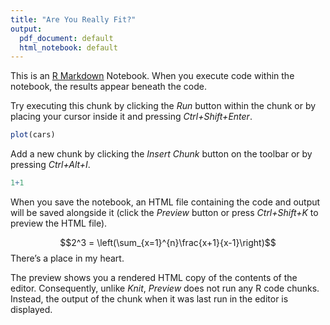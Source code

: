 ```yaml
---
title: "Are You Really Fit?"
output:
  pdf_document: default
  html_notebook: default
---
```


This is an [R Markdown](http://rmarkdown.rstudio.com) Notebook. When you execute code within the notebook, the results appear beneath the code. 

Try executing this chunk by clicking the *Run* button within the chunk or by placing your cursor inside it and pressing *Ctrl+Shift+Enter*. 

```r
plot(cars)
```

Add a new chunk by clicking the *Insert Chunk* button on the toolbar or by pressing *Ctrl+Alt+I*.
```r
1+1
```

When you save the notebook, an HTML file containing the code and output will be saved alongside it (click the *Preview* button or press *Ctrl+Shift+K* to preview the HTML file).

$$2^3 = \left(\sum_{x=1}^{n}\frac{x+1}{x-1}\right)$$
There's a place in my heart.


The preview shows you a rendered HTML copy of the contents of the editor. Consequently, unlike *Knit*, *Preview* does not run any R code chunks. Instead, the output of the chunk when it was last run in the editor is displayed.
